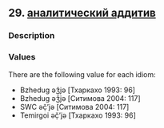 ## 29. <a href =  'https://agricolamz.github.io/The_Circassian_Isoglosses_Database/29.html'>аналитический аддитив</a>
### Description



### Values
There are the following value for each idiom:

* Bzhedug  əǯjə [Тхаркахо 1993: 96] 
* Bzhedug  əǯjə [Ситимова 2004: 117] 
* SWC  əč̣’jə [Ситимова 2004: 117] 
* Temirgoi  əč̣’jə [Тхаркахо 1993: 96] 

